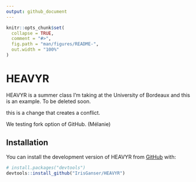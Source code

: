 ```yaml
---
output: github_document
---
```


<!-- README.md is generated from README.Rmd. Please edit that file -->

```r
knitr::opts_chunk$set(
  collapse = TRUE,
  comment = "#>",
  fig.path = "man/figures/README-",
  out.width = "100%"
)
```

# HEAVYR

<!-- badges: start -->
<!-- badges: end -->

HEAVYR is a summer class I'm taking at the University of Bordeaux and this is an example. To be deleted soon. 

this is a change that creates a conflict. 

We testing fork option of GitHub. (Mélanie)

## Installation

You can install the development version of HEAVYR from [GitHub](https://github.com/) with:

``` r
# install.packages("devtools")
devtools::install_github("IrisGanser/HEAVYR")
```
